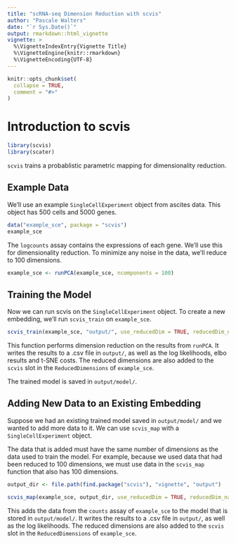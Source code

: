 ```yaml
---
title: "scRNA-seq Dimension Reduction with scvis"
author: "Pascale Walters"
date: "`r Sys.Date()`"
output: rmarkdown::html_vignette
vignette: >
  %\VignetteIndexEntry{Vignette Title}
  %\VignetteEngine{knitr::rmarkdown}
  %\VignetteEncoding{UTF-8}
---
```


```r
knitr::opts_chunk$set(
  collapse = TRUE,
  comment = "#>"
)
```

# Introduction to scvis

```r
library(scvis)
library(scater)
```

`scvis` trains a probablistic parametric mapping for dimensionality reduction.

## Example Data

We'll use an example `SingleCellExperiment` object from ascites data. This object has 500 cells and 5000 genes.

```r
data("example_sce", package = "scvis")
example_sce
```

The `logcounts` assay contains the expressions of each gene. We'll use this for dimensionality reduction.
To minimize any noise in the data, we'll reduce to 100 dimensions. 

```r
example_sce <- runPCA(example_sce, ncomponents = 100)
```

## Training the Model

Now we can run scvis on the `SingleCellExperiment` object.
To create a new embedding, we'll run `scvis_train` on `example_sce`.

```r
scvis_train(example_sce, "output/", use_reducedDim = TRUE, reducedDim_name = "PCA")
```

This function performs dimension reduction on the results from `runPCA`. 
It writes the results to a .csv file in `output/`, as well as the log likelihoods, elbo results and t-SNE costs.
The reduced dimensions are also added to the `scvis` slot in the `ReducedDimensions` of `example_sce`.

The trained model is saved in `output/model/`.

## Adding New Data to an Existing Embedding

Suppose we had an existing trained model saved in `output/model/` and we wanted to add more data to it.
We can use `scvis_map` with a `SingleCellExperiment` object.

The data that is added must have the same number of dimensions as the data used to train the model. 
For example, because we used data that had been reduced to 100 dimensions, we must use data in the `scvis_map` function that also has 100 dimensions.

```r
output_dir <- file.path(find.package("scvis"), "vignette", "output")

scvis_map(example_sce, output_dir, use_reducedDim = TRUE, reducedDim_name = "PCA")
```

This adds the data from the `counts` assay of `example_sce` to the model that is stored in `output/model/`.
It writes the results to a .csv file in `output/`, as well as the log likelihoods.
The reduced dimensions are also added to the `scvis` slot in the `ReducedDimensions` of `example_sce`.

